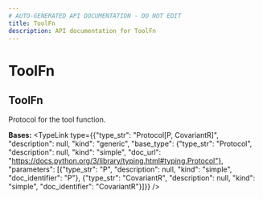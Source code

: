 ```yaml
---
# AUTO-GENERATED API DOCUMENTATION - DO NOT EDIT
title: ToolFn
description: API documentation for ToolFn
---
```


# ToolFn

## <ApiType type="Class" path="tools/decorator/ToolFn" symbolName="ToolFn" /> ToolFn

Protocol for the tool function.

**Bases:** 
<TypeLink type={{"type_str": "Protocol[P, CovariantR]", "description": null, "kind": "generic", "base_type": {"type_str": "Protocol", "description": null, "kind": "simple", "doc_url": "https://docs.python.org/3/library/typing.html#typing.Protocol"}, "parameters": [{"type_str": "P", "description": null, "kind": "simple", "doc_identifier": "P"}, {"type_str": "CovariantR", "description": null, "kind": "simple", "doc_identifier": "CovariantR"}]}} />

